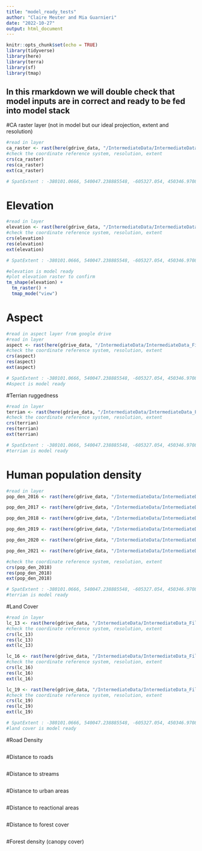 ```yaml
---
title: "model_ready_tests"
author: "Claire Meuter and Mia Guarnieri"
date: "2022-10-27"
output: html_document
---
```


```r
knitr::opts_chunk$set(echo = TRUE)
library(tidyverse)
library(here)
library(terra)
library(sf)
library(tmap)
```

## In this rmarkdown we will double check that model inputs are in correct and ready to be fed into model stack 

#CA raster layer (not in model but our ideal projection, extent and resolution)
```r
#read in layer 
ca_raster <- rast(here(gdrive_data, "/IntermediateData/IntermediateData_Files/CARaster_Tiger_Formatted/formattedcaraster.tif"))
#check the coordinate reference system, resolution, extent 
crs(ca_raster)
res(ca_raster)
ext(ca_raster)

# SpatExtent : -380101.0666, 540047.238885548, -605327.054, 450346.970898149 (xmin, xmax, ymin, ymax)
```


# Elevation
```r
#read in layer 
elevation <- rast(here(gdrive_data, "/IntermediateData/IntermediateData_Files/Elevation_Formatted/dem_formatted.tif"))
#check the coordinate reference system, resolution, extent 
crs(elevation)
res(elevation)
ext(elevation)

# SpatExtent : -380101.0666, 540047.238885548, -605327.054, 450346.970898149 (xmin, xmax, ymin, ymax)

#elevation is model ready 
#plot elevation raster to confirm
tm_shape(elevation) +
  tm_raster() +
  tmap_mode("view")

```

# Aspect
```r
#read in aspect layer from google drive 
#read in layer 
aspect <- rast(here(gdrive_data, "/IntermediateData/IntermediateData_Files/aspect/aspect.tif"))
#check the coordinate reference system, resolution, extent 
crs(aspect)
res(aspect)
ext(aspect)

# SpatExtent : -380101.0666, 540047.238885548, -605327.054, 450346.970898149 (xmin, xmax, ymin, ymax)
#Aspect is model ready
```

#Terrian ruggedness
```r
#read in layer 
terrian <- rast(here(gdrive_data, "/IntermediateData/IntermediateData_Files/terrain_ruggedness/terrain_ruggedness.tif"))
#check the coordinate reference system, resolution, extent 
crs(terrian)
res(terrian)
ext(terrian)

# SpatExtent : -380101.0666, 540047.238885548, -605327.054, 450346.970898149 (xmin, xmax, ymin, ymax)
#terrian is model ready 
```

# Human population density 
```r
#read in layer 
pop_den_2016 <- rast(here(gdrive_data, "/IntermediateData/IntermediateData_Files/Pop_Den_Rasters_Formatted/pop_den_2016_mask.tif"))

pop_den_2017 <- rast(here(gdrive_data, "/IntermediateData/IntermediateData_Files/Pop_Den_Rasters_Formatted/pop_den_2017_mask.tif"))

pop_den_2018 <- rast(here(gdrive_data, "/IntermediateData/IntermediateData_Files/Pop_Den_Rasters_Formatted/pop_den_2018_mask.tif"))

pop_den_2019 <- rast(here(gdrive_data, "/IntermediateData/IntermediateData_Files/Pop_Den_Rasters_Formatted/pop_den_2019_mask.tif"))

pop_den_2020 <- rast(here(gdrive_data, "/IntermediateData/IntermediateData_Files/Pop_Den_Rasters_Formatted/pop_den_2020_mask.tif"))

pop_den_2021 <- rast(here(gdrive_data, "/IntermediateData/IntermediateData_Files/Pop_Den_Rasters_Formatted/pop_den_2021_mask.tif"))

#check the coordinate reference system, resolution, extent 
crs(pop_den_2018)
res(pop_den_2018)
ext(pop_den_2018)

# SpatExtent : -380101.0666, 540047.238885548, -605327.054, 450346.970898149 (xmin, xmax, ymin, ymax)
#terrian is model ready 
```

#Land Cover
```r

#read in layer 
lc_13 <- rast(here(gdrive_data, "/IntermediateData/IntermediateData_Files/NLCD_Rasters_Formatted/lc13_reclassed.tif"))
#check the coordinate reference system, resolution, extent 
crs(lc_13)
res(lc_13)
ext(lc_13)

lc_16 <- rast(here(gdrive_data, "/IntermediateData/IntermediateData_Files/NLCD_Rasters_Formatted/lc16_reclassed.tif"))
#check the coordinate reference system, resolution, extent 
crs(lc_16)
res(lc_16)
ext(lc_16)

lc_19 <- rast(here(gdrive_data, "/IntermediateData/IntermediateData_Files/NLCD_Rasters_Formatted/lc19_reclassed.tif"))
#check the coordinate reference system, resolution, extent 
crs(lc_19)
res(lc_19)
ext(lc_19)

# SpatExtent : -380101.0666, 540047.238885548, -605327.054, 450346.970898149 (xmin, xmax, ymin, ymax)
#land cover is model ready 

```

#Road Density
```r

```

#Distance to roads
```r

```

#Distance to streams 
```r

```

#Distance to urban areas 
```r

```

#Distance to reactional areas 
```r

```

#Distance to forest cover 
```r

```

#Forest density (canopy cover) 
```r

```



